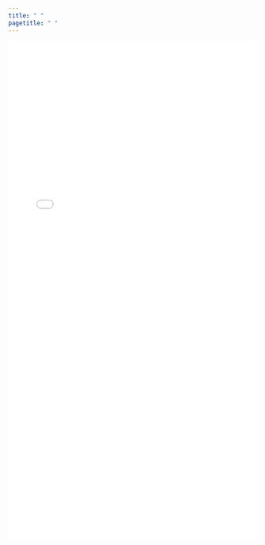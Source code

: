 ```yaml
---
title: " "
pagetitle: " "
---
```


<link rel="stylesheet" href="styles.css" type="text/css">

<object data="pdfs/Holliday_CV.pdf" type="application/pdf" width="100%" height="1000">
<embed src="pdfs/Holliday_CV.pdf" type="application/pdf" width="100%" height="1000"/>
</object>